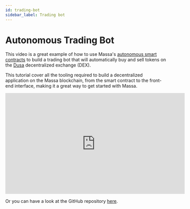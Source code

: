 ```yaml
---
id: trading-bot
sidebar_label: Trading bot
---
```


# Autonomous Trading Bot

This video is a great example of how to use Massa's [autonomous smart contracts](/docs/learn/asc/autonomous-smart-contract) to build a trading bot that will automatically buy and sell tokens on the [Dusa](https://dusa.io) decentralized exchange (DEX).

This tutorial cover all the tooling required to build a decentralized application on the Massa blockchain, from the smart contract to the front-end interface, making it a great way to get started with Massa.

<iframe width="560" height="315" src="https://www.youtube.com/embed/gliOv6ICWRg" title="YouTube video player" frameBorder="0" allow="accelerometer; autoplay; clipboard-write; encrypted-media; gyroscope; picture-in-picture; web-share" allowFullScreen></iframe>

Or you can have a look at the GitHub repository [here](https://github.com/massalabs/demoyard).
